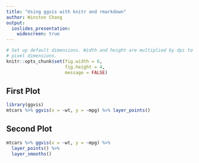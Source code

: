 ```yaml
---
title: "Using ggvis with knitr and rmarkdown"
author: Winston Chang
output:
  ioslides_presentation:
    widescreen: true
---
```


```r
# Set up default dimensions. Width and height are multiplied by dpi to get
# pixel dimensions.
knitr::opts_chunk$set(fig.width = 6,
                      fig.height = 4,
                      message = FALSE)
```

## First Plot

```r
library(ggvis)
mtcars %>% ggvis(x = ~wt, y = ~mpg) %>% layer_points()
```

## Second Plot

```r
mtcars %>% ggvis(x = ~wt, y = ~mpg) %>%
  layer_points() %>%
  layer_smooths()
```
